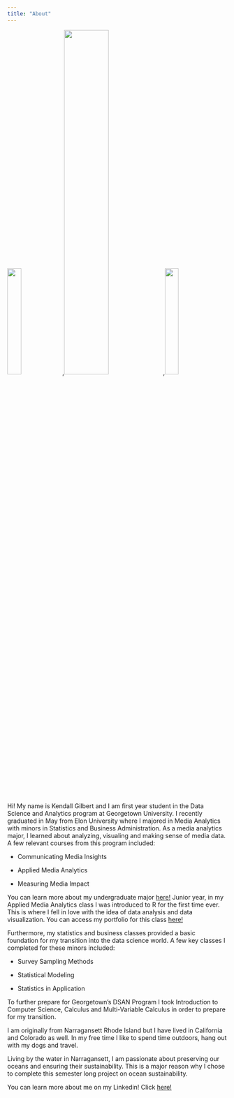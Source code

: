 ```yaml
---
title: "About"
---
```

![ ](images/headshot.jpg){width=25%},![ ](images/hp.jpeg){width=45%},![ ](images/gtown.jpeg){width=25%}

Hi! My name is Kendall Gilbert and I am first year student in the Data Science and Analytics program at Georgetown University. I recently graduated in May from Elon University where I majored in Media Analytics with minors in Statistics and Business Administration. As a media analytics major, I learned about analyzing, visualing and making sense of media data. A few relevant courses from this program included:

- Communicating Media Insights

- Applied Media Analytics

- Measuring Media Impact

You can learn more about my undergraduate major [here!](https://www.elon.edu/u/academics/communications/academics/media-analytics-major/) Junior year, in my Applied Media Analytics class I was introduced to R for the first time ever. This is where I fell in love with the idea of data analysis and data visualization. You can access my portfolio for this class [here!](https://rpubs.com/KendallGilbert)

Furthermore, my statistics and business classes provided a basic foundation for my transition into the data science world. A few key classes I completed for these minors included:

- Survey Sampling Methods 

- Statistical Modeling 

- Statistics in Application

To further prepare for Georgetown's DSAN Program I took Introduction to Computer Science, Calculus and Multi-Variable Calculus in order to prepare for my transition. 

 I am originally from Narragansett Rhode Island but I have lived in California and Colorado as well. In my free time I like to spend time outdoors, hang out with my dogs and travel.

 Living by the water in Narragansett, I am passionate about preserving our oceans and ensuring their sustainability. This is a major reason why I chose to complete this semester long project on ocean sustainability. 

 You can learn more about me on my Linkedin! Click [here!](https://www.linkedin.com/in/kendall-gilbert/)

